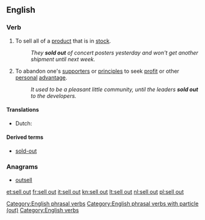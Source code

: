 {{also|sellout|sell-out}}
==English==

===Verb===
{{head|en|verb|phrasal verb|head=[[sell]] out}}

# To sell all of a [[product]] that is in [[stock]].
#: ''They '''sold out''' of concert posters yesterday and won't get another shipment until next week.''
# {{idiomatic}} To abandon one's [[supporter]]s or [[principle]]s to seek [[profit]] or other [[personal]] [[advantage]].
#: ''It used to be a pleasant little community, until the leaders '''sold out''' to the developers.''

====Translations====
{{trans-top|sell all of a product}}
* Dutch: {{t-|nl|uitverkopen}}
{{trans-mid}}
{{trans-bottom}}

====Derived terms====
* [[sold-out]]

===Anagrams===
* [[outsell#English|outsell]]

[[Category:English phrasal verbs]]
[[Category:English phrasal verbs with particle (out)]]
[[Category:English verbs]]

[[et:sell out]]
[[fr:sell out]]
[[it:sell out]]
[[kn:sell out]]
[[lt:sell out]]
[[nl:sell out]]
[[pl:sell out]]